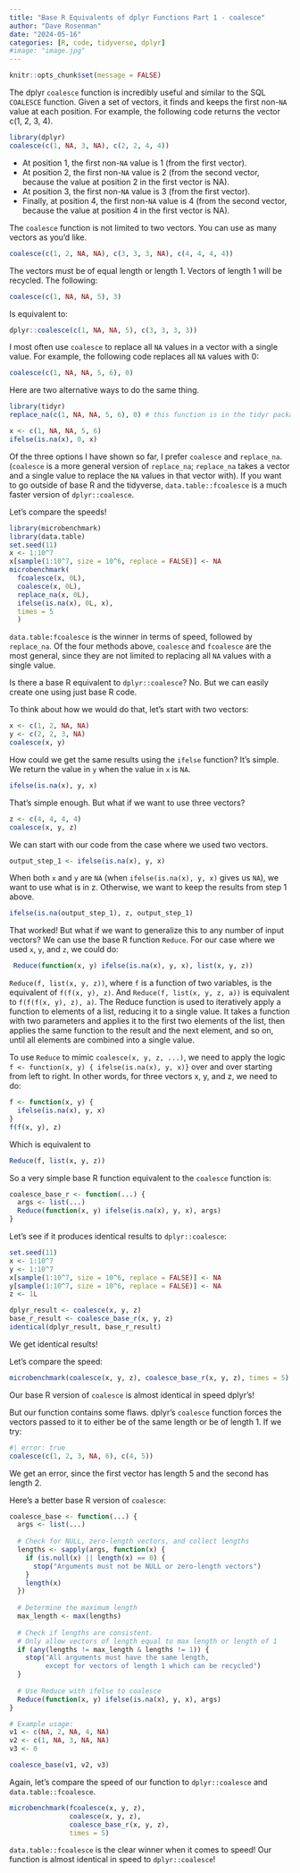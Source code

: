 ```yaml
---
title: "Base R Equivalents of dplyr Functions Part 1 - coalesce"
author: "Dave Rosenman"
date: "2024-05-16"
categories: [R, code, tidyverse, dplyr]
#image: "image.jpg"
---
```


```r
knitr::opts_chunk$set(message = FALSE)
```

The dplyr `coalesce` function is incredibly useful and similar to the SQL `COALESCE` function. Given a set of vectors, it finds and keeps the first non-`NA` value at each position. For example, the following code returns the vector c(1, 2, 3, 4).

```r

library(dplyr)
coalesce(c(1, NA, 3, NA), c(2, 2, 4, 4))
```

* At position 1, the first non-`NA` value is 1 (from the first vector).
* At position 2, the first non-`NA` value is 2 (from the second vector, because the value at position 2 in the first vector is NA).
* At position 3, the first non-`NA` value is 3 (from the first vector).
* Finally, at position 4, the first non-`NA` value is 4 (from the second vector, because the value at position 4 in the first vector is NA).

The `coalesce` function is not limited to two vectors. You can use as many vectors as you'd like.

```r
coalesce(c(1, 2, NA, NA), c(3, 3, 3, NA), c(4, 4, 4, 4))
```

The vectors must be of equal length or length 1. Vectors of length 1 will be recycled. The following:

```r
coalesce(c(1, NA, NA, 5), 3)
```

Is equivalent to:

```r
dplyr::coalesce(c(1, NA, NA, 5), c(3, 3, 3, 3))
```

I most often use `coalesce` to replace all `NA` values in a vector with a single value. For example, the following code replaces all `NA` values with 0:

```r
coalesce(c(1, NA, NA, 5, 6), 0)
```

Here are two alternative ways to do the same thing.

```r
library(tidyr)
replace_na(c(1, NA, NA, 5, 6), 0) # this function is in the tidyr package
```

```r
x <- c(1, NA, NA, 5, 6)
ifelse(is.na(x), 0, x)
```

Of the three options I have shown so far, I prefer `coalesce` and `replace_na`. (`coalesce` is a more general version of `replace_na`; `replace_na` takes a vector and a single value to replace the `NA` values in that vector with). If you want to go outside of base R and the tidyverse, `data.table::fcoalesce` is a much faster version of `dplyr::coalesce`.

Let's compare the speeds!

```r
library(microbenchmark)
library(data.table)
set.seed(11)
x <- 1:10^7
x[sample(1:10^7, size = 10^6, replace = FALSE)] <- NA
microbenchmark(
  fcoalesce(x, 0L),
  coalesce(x, 0L),
  replace_na(x, 0L),
  ifelse(is.na(x), 0L, x),
  times = 5
  )
```

`data.table:fcoalesce` is the winner in terms of speed, followed by `replace_na`. Of the four methods above, `coalesce` and `fcoalesce` are the most general, since they are not limited to replacing all `NA` values with a single value.

Is there a base R equivalent to `dplyr::coalesce`? No. But we can easily create one using just base R code.

To think about how we would do that, let's start with two vectors:

```r
x <- c(1, 2, NA, NA)
y <- c(2, 2, 3, NA)
coalesce(x, y)
```

How could we get the same results using the `ifelse` function? It's simple. We return the value in `y` when the value in `x` is `NA`.

```r
ifelse(is.na(x), y, x)
```

That's simple enough. But what if we want to use three vectors?

```r
z <- c(4, 4, 4, 4)
coalesce(x, y, z)
```

We can start with our code from the case where we used two vectors.

```r
output_step_1 <- ifelse(is.na(x), y, x)
```

When both `x` and `y` are `NA` (when `ifelse(is.na(x), y, x)` gives us `NA`), we want to use what is in z. Otherwise, we want to keep the results from step 1 above.

```r
ifelse(is.na(output_step_1), z, output_step_1)
```

That worked! But what if we want to generalize this to any number of input vectors? We can use the base R function `Reduce`. For our case where we used `x`, `y`, and `z`, we could do:

```r
 Reduce(function(x, y) ifelse(is.na(x), y, x), list(x, y, z))

```

`Reduce(f, list(x, y, z))`, where `f` is a function of two variables, is the equivalent of `f(f(x, y), z)`. And `Reduce(f, list(x, y, z, a))` is equivalent to `f(f(f(x, y), z), a)`. The Reduce function is used to iteratively apply a function to elements of a list, reducing it to a single value. It takes a function with two parameters and applies it to the first two elements of the list, then applies the same function to the result and the next element, and so on, until all elements are combined into a single value.

To use `Reduce` to mimic `coalesce(x, y, z, ...)`, we need to apply the logic `f <- function(x, y) { ifelse(is.na(x), y, x)}` over and over starting from left to right. In other words, for three vectors x, y, and z, we need to do:

```r
f <- function(x, y) {
  ifelse(is.na(x), y, x)
}
f(f(x, y), z)


```

Which is equivalent to

```r
Reduce(f, list(x, y, z))
```

So a very simple base R function equivalent to the `coalesce` function is:

```r
coalesce_base_r <- function(...) {
  args <- list(...)
  Reduce(function(x, y) ifelse(is.na(x), y, x), args)
}
```

Let's see if it produces identical results to `dplyr::coalesce`:

```r
set.seed(11)
x <- 1:10^7
y <- 1:10^7
x[sample(1:10^7, size = 10^6, replace = FALSE)] <- NA
y[sample(1:10^7, size = 10^6, replace = FALSE)] <- NA
z <- 1L

dplyr_result <- coalesce(x, y, z)
base_r_result <- coalesce_base_r(x, y, z)
identical(dplyr_result, base_r_result)


```

We get identical results!

Let's compare the speed:

```r
microbenchmark(coalesce(x, y, z), coalesce_base_r(x, y, z), times = 5)
```

Our base R version of `coalesce` is almost identical in speed dplyr's!

But our function contains some flaws. dplyr's `coalesce` function forces the vectors passed to it to either be of the same length or be of length 1. If we try:

```r
#| error: true
coalesce(c(1, 2, 3, NA, 6), c(4, 5))
```

We get an error, since the first vector has length 5 and the second has length 2.


Here's a better base R version of `coalesce`:

```r
coalesce_base <- function(...) {
  args <- list(...)
  
  # Check for NULL, zero-length vectors, and collect lengths
  lengths <- sapply(args, function(x) {
    if (is.null(x) || length(x) == 0) {
      stop("Arguments must not be NULL or zero-length vectors")
    }
    length(x)
  })
  
  # Determine the maximum length
  max_length <- max(lengths)
  
  # Check if lengths are consistent. 
  # Only allow vectors of length equal to max length or length of 1
  if (any(lengths != max_length & lengths != 1)) {
    stop("All arguments must have the same length, 
         except for vectors of length 1 which can be recycled")
  }
  
  # Use Reduce with ifelse to coalesce
  Reduce(function(x, y) ifelse(is.na(x), y, x), args)
}

# Example usage:
v1 <- c(NA, 2, NA, 4, NA)
v2 <- c(1, NA, 3, NA, NA)
v3 <- 0

coalesce_base(v1, v2, v3)
```

Again, let's compare the speed of our function to `dplyr::coalesce` and `data.table::fcoalesce`.

```r
microbenchmark(fcoalesce(x, y, z),
               coalesce(x, y, z), 
               coalesce_base_r(x, y, z), 
               times = 5)
```

`data.table::fcoalesce` is the clear winner when it comes to speed! Our function is almost identical in speed to `dplyr::coalesce`! 
